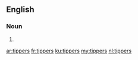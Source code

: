 ==English==

===Noun===
{{head|en|noun plural form}}

# {{plural of|tipper|lang=en}}

[[ar:tippers]]
[[fr:tippers]]
[[ku:tippers]]
[[my:tippers]]
[[nl:tippers]]